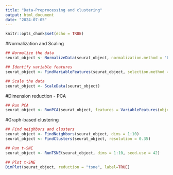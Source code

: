 ```yaml
---
title: "Data-Preprocessing and clustering"
output: html_document
date: "2024-07-05"
---
```


```r
knitr::opts_chunk$set(echo = TRUE)
```

#Normalization and Scaling
```r

## Normalize the data
seurat_object <- NormalizeData(seurat_object, normalization.method = "LogNormalize", scale.factor = 10000)

## Identify variable features
seurat_object <- FindVariableFeatures(seurat_object, selection.method = "vst", nfeatures = 2000)

## Scale the data
seurat_object <- ScaleData(seurat_object)
```
#Dimension reduction - PCA
```r

## Run PCA
seurat_object <- RunPCA(seurat_object, features = VariableFeatures(object = seurat_object))
```
#Graph-based clustering
```r

## Find neighbors and clusters
seurat_object <- FindNeighbors(seurat_object, dims = 1:10)
seurat_object <- FindClusters(seurat_object, resolution = 0.35) 
```

```r

## Run t-SNE
seurat_object <- RunTSNE(seurat_object, dims = 1:10, seed.use = 42)

## Plot t-SNE
DimPlot(seurat_object, reduction = "tsne", label=TRUE)
```





